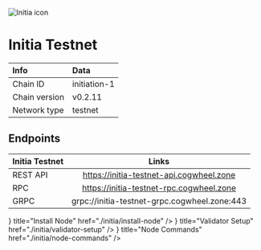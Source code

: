
![Initia icon](/icons/initiaIcon.png)

# Initia Testnet

| Info | Data |
| :------------      | :----------      |
| Chain ID           | initiation-1      |
| Chain version      | v0.2.11  |
| Network type       | testnet   |

## Endpoints

| Initia Testnet | Links                                     |
| :------------           | :----------:                              |
| REST API                | https://initia-testnet-api.cogwheel.zone      |
| RPC                     | https://initia-testnet-rpc.cogwheel.zone      |
| GRPC                    | grpc://initia-testnet-grpc.cogwheel.zone:443  |

<Cards>
  <Card
    icon={<ChevronRightIcon />}
    title="Install Node"
    href="./initia/install-node"
  />
  <Card
    icon={<ChevronRightIcon />}
    title="Validator Setup"
    href="./initia/validator-setup"
  />
  <Card
    icon={<ChevronRightIcon />}
    title="Node Commands"
    href="./initia/node-commands"
  />
</Cards>
